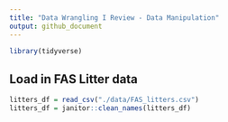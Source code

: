 ```yaml
---
title: "Data Wrangling I Review - Data Manipulation"
output: github_document
---
```


```r
library(tidyverse)
```

## Load in FAS Litter data

```r
litters_df = read_csv("./data/FAS_litters.csv")
litters_df = janitor::clean_names(litters_df)
```

